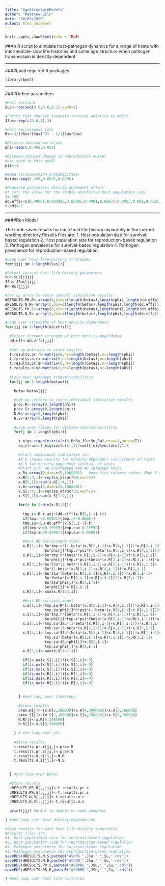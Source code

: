 ---
title: "AgeStructureModels"
author: "Matthew Silk"
date: "20/05/2020"
output: html_document
---

```{r setup, include=FALSE}
knitr::opts_chunk$set(echo = TRUE)
```


##An R script to simulate host-pathogen dynamics for a range of hosts with intermediate-slow life-histories and some age structure when pathogen transmission is density-dependent

***

####Load required R packages

```{r Packages}
library(boot)
```

***

####Define parameters

```{r Define_Parameters}

#Host survival
Sus<-rep(seq(0.6,0.8,0.1),each=2)

#Factor that changes juvenile survival relative to adult
JSus<-rep(c(0.6,1),3)

#Host recruitment rate
Rs<-1/(JSus*(Sus)^2) - 1/(JSus*Sus)

#Disease-induced mortality
phi<-seq(0,0.999,0.001)

#Disease-induced change in reproductive output
#not used in this model
psi<-1

#Beta (transmission probabilities)
betas<-seq(0.006,0.0095,0.0005)

#Required parameters density-dependent effect
#t sets the value for the stable uninfected host population size
t<-100
dd.effs<-c(0.00001,0.000025,0.00005,0.0001,0.00025,0.0005,0.001,0.0025,0.005,0.01)
r.adj<-1

```

***

####Run Model

The code saves results for each host life-history separately in the current working directory
Results files are:
1. Host population size for survival-based regulation
2. Host population size for reproduction-based regulation
3. Pathogen prevalence for survival-based regulation
4. Pathogen prevalence for reproduction-based regulation

```{r Define_Parameters}

#Loop over host life-history strategies
for(jjjj in 1:length(Sus)){

#Select current host life-history parameters
Su<-Sus[jjjj]
JSu<-JSus[jjjj]
R<-Rs[jjjj]

#Set up array to store overall simulation results
dRESULTS.PR.R<-array(0,dim=c(length(betas),length(phi),length(dd.effs)))
dRESULTS.N.R<-array(0,dim=c(length(betas),length(phi),length(dd.effs)))
dRESULTS.PR.S<-array(0,dim=c(length(betas),length(phi),length(dd.effs)))
dRESULTS.N.S<-array(0,dim=c(length(betas),length(phi),length(dd.effs)))

#Loop over strengths of host density-dependence
for(jjj in 1:length(dd.effs)){
  
  #Select current strength of host density-dependence
  dd.eff<-dd.effs[jjj]
  
  #Set up matrices to store results
  t.results.pr.r<-matrix(0,nr=length(betas),nc=length(phi))
  t.results.n.r<-matrix(0,nr=length(betas),nc=length(phi))
  t.results.pr.s<-matrix(0,nr=length(betas),nc=length(phi))
  t.results.n.s<-matrix(0,nr=length(betas),nc=length(phi))
  
  #Loop over pathogen transmissibilities
  for(jj in 1:length(betas)){
    
    beta<-betas[jj]
    
    #Set up vectors to store individual simulation results
    prev.R<-array(0,length(phi))
    prev.S<-array(0,length(phi))
    N.R<-array(0,length(phi))
    N.S<-array(0,length(phi))
    
    #Loop over values for disease-induced mortality
    for(j in 1:length(phi)){
      
      t_eig<-eigen(matrix(c(0,R*Su,JSu*Su,Su),nrow=2,byrow=T))
      sa_struc<-t_eig$vectors[,1]/sum(t_eig$vectors[,1])
      
      #Start individual simulation run
      #X.R stores results for density-dependent recruitment of hosts
      #X.S for density-dependent survival of hosts
      #Start with 40 uninfected and 40 infected hosts
      x.R<-array(0,dim=c(5,100000))   #now five columns rather than 3 as two age classes to consider
      x.R[1:4,1]<-rep(sa_struc*50,each=2)
      x.R[5,1]<-sum(x.R[1:4,1])
      x.S<-array(0,dim=c(5,100000))
      x.S[1:4,1]<-rep(sa_struc*50,each=2)
      x.S[5,1]<-sum(x.S[1:2,1])
      
      for(i in 2:dim(x.R)[2]){
        
        tmp.r<-R-r.adj*(dd.eff*(x.R[5,i-1]-t))
        if(tmp.r<0.00001){tmp.r<-0.00001}
        tmp.su<-Su-dd.eff*(x.S[5,i-1]-t)
        if(tmp.su>0.99999){tmp.su<-0.99999}
        if(tmp.su<0.00001){tmp.su<-0.00001}
        
        #Host DD recruitment model
        x.R[1,i]<-Su*tmp.r*(1-beta*(x.R[2,i-1]+x.R[4,i-1]))*x.R[3,i-1]+
                  Su*phi[j]*tmp.r*psi*(1-beta*(x.R[2,i-1]+x.R[4,i-1]))*x.R[4,i-1]
        x.R[2,i]<-Su*tmp.r*(beta*(x.R[2,i-1]+x.R[4,i-1]))*x.R[3,i-1]+
                  Su*phi[j]*tmp.r*psi*(beta*(x.R[2,i-1]+x.R[4,i-1]))*x.R[4,i-1]
        x.R[3,i]<-Su*JSu*(1-beta*(x.R[2,i-1]+x.R[4,i-1]))*x.R[1,i-1]+
                  Su*(1-beta*(x.R[2,i-1]+x.R[4,i-1]))*x.R[3,i-1]
        x.R[4,i]<-Su*JSu*(beta*(x.R[2,i-1]+x.R[4,i-1]))*x.R[1,i-1]+
                  Su*(beta*(x.R[2,i-1]+x.R[4,i-1]))*x.R[3,i-1]+
                  Su*JSu*phi[j]*x.R[2,i-1]+
                  Su*phi[j]*x.R[4,i-1]
        x.R[5,i]<-sum(x.R[1:4,i])
        
        #Host DD survival model
        x.S[1,i]<-tmp.su*R*(1-beta*(x.R[2,i-1]+x.R[4,i-1]))*x.R[3,i-1]+
                  tmp.su*phi[j]*R*psi*(1-beta*(x.R[2,i-1]+x.R[4,i-1]))*x.R[4,i-1]
        x.S[2,i]<-Su*tmp.r*(beta*(x.R[2,i-1]+x.R[4,i-1]))*x.R[3,i-1]+
                  Su*phi[j]*tmp.r*psi*(beta*(x.R[2,i-1]+x.R[4,i-1]))*x.R[4,i-1]
        x.S[3,i]<-tmp.su*JSu*(1-beta*(x.R[2,i-1]+x.R[4,i-1]))*x.R[1,i-1]+
                  tmp.su*(1-beta*(x.R[2,i-1]+x.R[4,i-1]))*x.R[3,i-1]
        x.S[4,i]<-tmp.su*JSu*(beta*(x.R[2,i-1]+x.R[4,i-1]))*x.R[1,i-1]+
                  tmp.su*(beta*(x.R[2,i-1]+x.R[4,i-1]))*x.R[3,i-1]+
                  tmp.su*JSu*phi[j]*x.R[2,i-1]+
                  tmp.su*phi[j]*x.R[4,i-1]
        x.S[5,i]<-sum(x.S[1:4,i]) 
        
        if(is.na(x.S[1,i])){x.S[1,i]<-0}
        if(is.na(x.S[2,i])){x.S[2,i]<-0}
        if(is.na(x.S[3,i])){x.S[3,i]<-0}
        if(is.na(x.R[1,i])){x.R[1,i]<-0}
        if(is.na(x.R[2,i])){x.R[2,i]<-0}
        if(is.na(x.R[3,i])){x.R[3,i]<-0}
        
        
      } #end loop over timesteps
      
      #Store results
      prev.R[j]<-(x.R[2,100000]+x.R[4,100000])/x.R[5,100000]
      prev.S[j]<-(x.S[2,100000]+x.S[4,100000])/x.S[5,100000]
      N.R[j]<-x.R[5,100000]
      N.S[j]<-x.S[5,100000]
      
    } # end loop over phi
    
    #Store results
    t.results.pr.r[jj,]<-prev.R
    t.results.pr.s[jj,]<-prev.S
    t.results.n.r[jj,]<-N.R
    t.results.n.s[jj,]<-N.S
    
    
  } #end loop over Betas
  
  #Store results
  dRESULTS.PR.R[,,jjj]<-t.results.pr.r
  dRESULTS.PR.S[,,jjj]<-t.results.pr.s
  dRESULTS.N.R[,,jjj]<-t.results.n.r
  dRESULTS.N.S[,,jjj]<-t.results.n.s
  
  print(jjj) #print to update on code progress
  
} #end loop over host density-dependences

#Save results for each host life-history separately
#Results files are:
#1. Host population size for survival-based regulation
#2. Host population size for reproduction-based regulation
#3. Pathogen prevalence for survival-based regulation
#4. Pathogen prevalence for reproduction-based regulation
saveRDS(dRESULTS.N.S,paste0("ASdNS_",JSu,"_",Su,".rds"))
saveRDS(dRESULTS.N.R,paste0("ASdNR_",JSu,"_",Su,".rds"))
saveRDS(dRESULTS.PR.S,paste0("ASdPRS_",JSu,"_",Su,".rds"))
saveRDS(dRESULTS.PR.R,paste0("ASdPRR_",JSu,"_",Su,".rds"))

} #end loop over host life-histories

```


